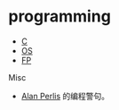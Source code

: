 = programming =

* [[C]] 
* [[OS]]
* [[FP]]

Misc 
* [http://www-pu.informatik.uni-tuebingen.de/users/klaeren/epigrams.html Alan Perlis] 的编程警句。
    




